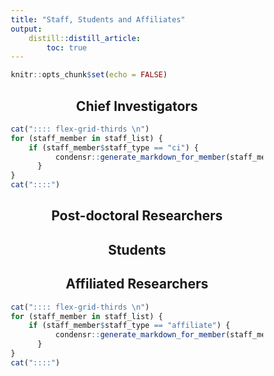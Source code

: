 ```yaml
---
title: "Staff, Students and Affiliates"
output:
    distill::distill_article:
        toc: true
---
```


<style>
.flex-grid-thirds {
    display: flex;
    flex-flow: row wrap;
    align-content: center;
}

.flex-grid-thirds .col {
    width: 33%;
    margin-top: 0px;
    margin-bottom: 0px;
}

@media (max-width: 400px) {
    .flex-grid-thirds {
        display: block;
        .col {
            width: 100%;
            margin = 0 0 10px 0;
        }
    }
}

* {
    box-sizing: border-box;
}
.col {
    padding: 10px;
}

h2 {
    text-align: center;
}
</style>

```r
knitr::opts_chunk$set(echo = FALSE)
```

## Chief Investigators
```r
cat(":::: flex-grid-thirds \n")
for (staff_member in staff_list) {
    if (staff_member$staff_type == "ci") {
          condensr::generate_markdown_for_member(staff_member)
      }
}
cat("::::")
```

## Post-doctoral Researchers

## Students

## Affiliated Researchers
```r
cat(":::: flex-grid-thirds \n")
for (staff_member in staff_list) {
    if (staff_member$staff_type == "affiliate") {
          condensr::generate_markdown_for_member(staff_member)
      }
}
cat("::::")
```